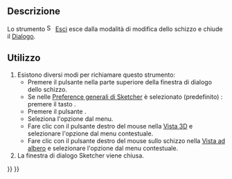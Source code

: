 <languages/>

{{Docnav/it
|[[Sketcher_MirrorSketch/it|Specchia schizzo]]
|[[Sketcher_ViewSketch/it|Vista schizzo]]
|[[Sketcher_Workbench/it|Sketcher]]
|IconL=Sketcher_MirrorSketch.svg
|IconR=Sketcher_ViewSketch.svg
|IconC=Workbench_Sketcher.svg
}}

{{GuiCommand/it
|Name=Sketcher LeaveSketch
|Name/it=Sketcher Esci
|MenuLocation=Schizzo → Esci
|Workbenches=[[Sketcher_Workbench/it|Sketcher]]
|SeeAlso=[[Sketcher_EditSketch/it|Modifica lo schizzo]]
}}

<span id="Description"></span>
==Descrizione==

Lo strumento [[Image:Sketcher_LeaveSketch.svg|16px]] [[Sketcher_LeaveSketch|Esci]] esce dalla modalità di modifica dello schizzo e chiude il [[Sketcher_Dialog/it|Dialogo]].

<span id="Usage"></span>
==Utilizzo==

# Esistono diversi modi per richiamare questo strumento:
#* Premere il pulsante {{Button|Chiudi}} nella parte superiore della finestra di dialogo dello schizzo.
#* Se nelle [[Sketcher_Preferences/it#Generale|Preference generali di Sketcher]] è selezionato (predefinito) {{MenuCommand|Esc permette di uscire dalla modalità di modifica dello schizzo}}: premere il tasto {{KEY|Esc}}.
#* Premere il pulsante {{Button|[[Image:Sketcher_LeaveSketch.svg|16px]] [[Sketcher_LeaveSketch/it|Esci]]}}.
#* Seleziona l'opzione {{MenuCommand|Schizzo → [[Image:Sketcher_LeaveSketch.svg|16px]] Esci}} dal menu.
#* Fare clic con il pulsante destro del mouse nella [[3D_view/it|Vista 3D]] e selezionare l'opzione {{MenuCommand|[[Image:Sketcher_LeaveSketch.svg|16px]] Esci}} dal menu contestuale.
#* Fare clic con il pulsante destro del mouse sullo schizzo nella [[Tree_view/it|Vista ad albero]] e selezionare l'opzione {{MenuCommand|Completa la modifica}} dal menu contestuale.
# La finestra di dialogo Sketcher viene chiusa.


{{Docnav/it
|[[Sketcher_MirrorSketch/it|Specchia schizzo]]
|[[Sketcher_ViewSketch/it|Vista schizzo]]
|[[Sketcher_Workbench/it|Sketcher]]
|IconL=Sketcher_MirrorSketch.svg
|IconR=Sketcher_ViewSketch.svg
|IconC=Workbench_Sketcher.svg
}}

{{Sketcher_Tools_navi{{#translation:}}}}
{{Userdocnavi{{#translation:}}}}